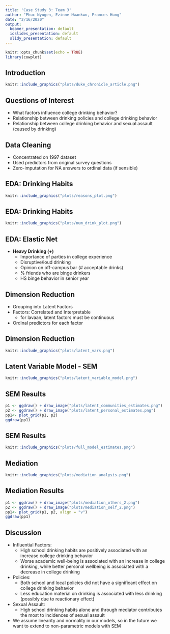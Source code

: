 ```yaml
---
title: 'Case Study 3: Team 3'
author: "Phuc Nyugen, Ezinne Nwankwo, Frances Hung"
date: "2/16/2020"
output:
  beamer_presentation: default
  ioslides_presentation: default
  slidy_presentation: default
---
```


```r
knitr::opts_chunk$set(echo = TRUE)
library(cowplot)
```

## Introduction 

```r
knitr::include_graphics("plots/duke_chronicle_article.png")
```

## Questions of Interest

- What factors influence college drinking behavior? 
- Relationship between drinking policies and college drinking behavior
- Relationship between college drinking behavior and sexual assault (caused by drinking)


## Data Cleaning

- Concentrated on 1997 dataset
- Used predictors from original survey questions 
- Zero-imputation for NA answers to ordinal data (if sensible)

## EDA: Drinking Habits


```r
knitr::include_graphics("plots/reasons_plot.png")
```

## EDA: Drinking Habits

```r
knitr::include_graphics("plots/num_drink_plot.png")
```


## EDA: Elastic Net 

- $\textbf{Heavy Drinking (+)}$
    - Importance of parties in college experience
    - Disruptive/loud drinking
    - Opinion on off-campus bar (# acceptable drinks)
    - \% friends who are binge drinkers
    - HS binge behavior in senior year

## Dimension Reduction

- Grouping into Latent Factors
- Factors: Correlated and Interpretable
    - for lavaan, latent factors must be continuous
- Ordinal predictors for each factor

## Dimension Reduction

```r
knitr::include_graphics("plots/latent_vars.png")
```

## Latent Variable Model - SEM

```r
knitr::include_graphics("plots/latent_variable_model.png")
```

## SEM Results

```r
p1 <- ggdraw() + draw_image("plots/latent_communities_estimates.png")
p2 <- ggdraw() + draw_image("plots/latent_personal_estimates.png")
pp1<- plot_grid(p1, p2)
ggdraw(pp1)
```

## SEM Results

```r
knitr::include_graphics("plots/full_model_estimates.png")
```

## Mediation 

```r
knitr::include_graphics("plots/mediation_analysis.png")
```

## Mediation Results

```r
p1 <- ggdraw() + draw_image("plots/mediation_others_2.png")
p2 <- ggdraw() + draw_image("plots/mediation_self_2.png")
pp1<- plot_grid(p1, p2, align = "v")
ggdraw(pp1)
```

## Discussion 

- Influential Factors: 
  * High school drinking habits are positively associated with an increase college drinking behavior
  * Worse academic well-being is associated with an increase in college drinking, while better personal wellbeing is associated with a decrease in college drinking
- Policies: 
  * Both school and local policies did not have a significant effect on college drinking behavior
  * Less education material on drinking is associated with less drinking (possibly due to reactionary effect)
- Sexual Assault: 
  * High school drinking habits alone and through mediator contributes the most to incidences of sexual assault
- We assume linearity and normality in our models, so in the future we want to extend to non-parametric models with SEM 
